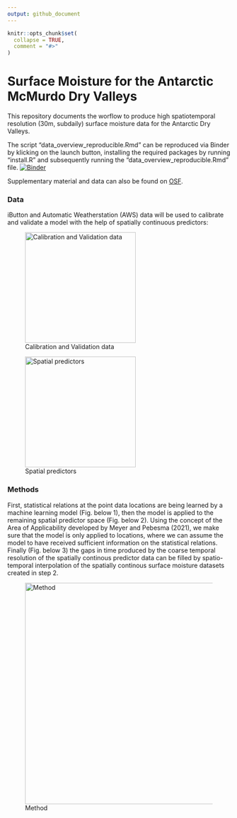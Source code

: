 ```yaml
---
output: github_document
---
```


<!-- README.md is generated from README.Rmd. Please edit that file -->

```r
knitr::opts_chunk$set(
  collapse = TRUE,
  comment = "#>"
)
```


# Surface Moisture for the Antarctic McMurdo Dry Valleys

<!-- badges: start -->
<!-- badges: end -->

This repository documents the worflow to produce high spatiotemporal resolution (30m, subdaily) surface moisture data for the Antarctic Dry Valleys. 

The script "data_overview_reproducible.Rmd" can be reproduced via Binder by klicking on the launch button, installing the required packages by running "install.R" and subsequently running the "data_overview_reproducible.Rmd" file. 
[![Binder](badge_logo.svg)](https://mybinder.org/v2/gh/MLezamaValdes/SurfaceMoistureMDV/master?urlpath=rstudio)

Supplementary material and data can also be found on [OSF](https://osf.io/2ktwg/).  

<!-- [![Binder](https://mybinder.org/badge_logo.svg)](https://mybinder.org/v2/gh/MLezamaValdes/SurfaceMoistureMDV/master) -->

### Data

iButton and Automatic Weatherstation (AWS) data will be used to calibrate and validate a model with the help of spatially continuous predictors: 

![Calibration and Validation data](map_stations_s.png){width=250}

![Spatial predictors](spatial_predictors.png){width=250}


### Methods 
First, statistical relations at the point data locations are being learned by a machine learning model (Fig. below 1), then the model is applied to the remaining spatial predictor space (Fig. below 2). Using the concept of the Area of Applicability developed by Meyer and Pebesma (2021), we make sure that the model is only applied to locations, where we can assume the model to have received sufficient information on the statistical relations. Finally (Fig. below 3) the gaps in time produced by the coarse temporal resolution of the spatially continous predictor data can be filled by spatio-temporal interpolation of the spatially continous surface moisture datasets created in step 2. 

![Method](Method.png){width=500}
